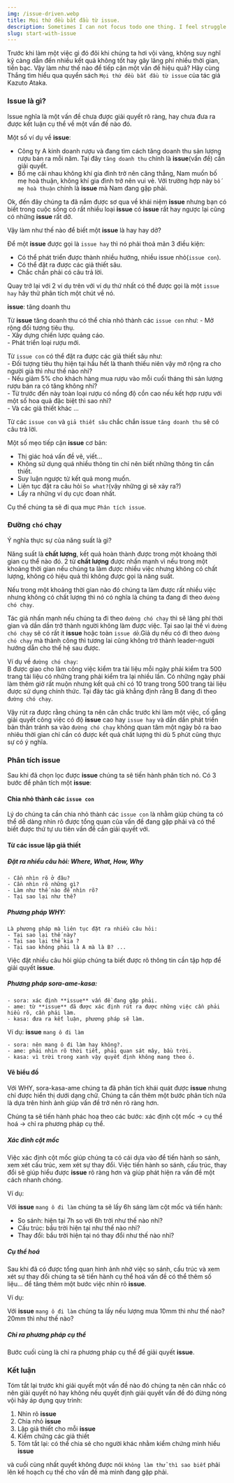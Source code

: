 ```yaml
---
img: /issue-driven.webp
title: Mọi thứ đều bắt đầu từ issue.
description: Sometimes I can not focus todo one thing. I feel struggle. But after meet this books I think my concentrations is improved. Thanks a lot..
slug: start-with-issue
---
```


Trước khi làm một việc gì đó đôi khi chúng ta hơi vội vàng, không suy nghĩ kỹ càng dẫn đến nhiều kết quả không tốt hay gây lãng phí nhiều thời gian, tiền bạc.
Vậy làm như thế nào để tiếp cận một vấn đề hiệu quả? Hãy cùng Thắng tìm hiểu qua quyển sách ``Mọi thứ đều bắt đầu từ issue`` của tác giả
Kazuto Ataka.

### Issue là gì?

Issue nghĩa là một vấn đề chưa được giải quyết rõ ràng, hay chưa đưa ra được kết luận cụ thể về một vấn đề nào đó.

Một số ví dụ về **issue**:
- Công ty A kinh doanh rượu và đang tìm cách tăng doanh thu sản lượng rượu bán ra mỗi năm. Tại đây ``tăng doanh thu`` chính là **issue**(vấn đề) cần giải quyết.
- Bố mẹ cãi nhau không khí gia đình trở nên căng thẳng, Nam muốn bố mẹ hoà thuận, không khí gia đình trở nên vui vẻ. Với trường hợp này ``bố mẹ hoà thuận`` chính là **issue** mà Nam đang gặp phải.

Ok, đến đây chúng ta đã nắm được sơ qua về khái niệm **issue** nhưng bạn có biết trong cuộc sống
có rất nhiều loại **issue** có **issue** rất hay ngược lại cũng có những **issue** rất dở.

Vậy làm như thế nào để biết một **issue** là hay hay dở? 

Để một **issue** được gọi là  ``issue hay`` thì nó phải thoả mãn 3 điều kiện:

- Có thể phát triển được thành nhiều hướng, nhiều issue nhỏ(``issue con``).
- Có thể đặt ra được các giả thiết sâu.
- Chắc chắn phải có câu trả lời.

Quay trở lại với 2 ví dụ trên với ví dụ thứ nhất có thể được gọi là một ``issue hay`` hãy thử phân tích
một chút về nó.

**issue**: tăng doanh thu

Từ **issue** tăng doanh thu có thể chia nhỏ thành các ``issue con`` như:
	- Mở rộng đối tượng tiêu thụ.  
	- Xây dựng chiến lược quảng cáo.  
	- Phát triển loại rượu mới.

Từ ``issue con`` có thể đặt ra được các giả thiết sâu như:  
	- Đối tượng tiêu thụ hiện tại hầu hết là thanh thiếu niên vậy mở rộng ra cho người già thì như thế nào nhỉ?  
	- Nếu giảm 5% cho khách hàng mua rượu vào mỗi cuối tháng thì sản lượng rượu bán ra có tăng không nhỉ?  
	- Từ trước đến này toàn loại rượu có nồng độ cồn cao nếu kết hợp rượu với một số hoa quả đặc biệt thì sao nhỉ?  
	- Và các giả thiết khác ...

Từ các ``issue con`` và ``giả thiết sâu`` chắc chắn issue ``tăng doanh thu`` sẽ có câu trả lời.

Một số mẹo tiếp cận **issue** cơ bản:

- Thị giác hoá vấn đề vẽ, viết...
- Không sử dụng quá nhiều thông tin chỉ nên biết những thông tin cần thiết.
- Suy luận ngược từ kết quả mong muốn.
- Liên tục đặt ra câu hỏi ``So what?``(vậy những gì sẽ xảy ra?)
- Lấy ra những ví dụ cực đoan nhất.

Cụ thể chúng ta sẽ đi qua mục ``Phân tích issue``.


### Đường ``chó`` chạy

Ý nghĩa thực sự của năng suất là gì? 

Năng suất là **chất lượng**, kết quả hoàn thành được trong một khoảng thời gian cụ thể nào đó.
2 từ **chất lượng** được nhấn mạnh vì nếu trong một khoảng thời gian nếu chúng ta làm được nhiều việc
nhưng không có chất lượng, không có hiệu quả thì không được gọi là năng suất.

Nếu trong một khoảng thời gian nào đó chúng ta làm được rất nhiều việc nhưng không có chất lượng thì 
nó có nghĩa là chúng ta đang đi theo ``đường chó chạy``.

Tác giả nhấn mạnh nếu chúng ta đi theo ``đường chó chạy`` thì sẽ lãng phí thời gian và dần dần trở thành người
không làm được việc. Tại sao lại thế vì ``đường chó chạy`` sẽ có rất ít **issue** hoặc toàn ``issue dở``.Giả dụ
nếu có đi theo ``đường chó chạy`` mà thành công thì tương lai cũng không trở thành leader-người hướng dẫn cho
thế hệ sau được.

Ví dụ về ``đường chó chạy``:  
B được giao cho làm công việc kiểm tra tài liệu mỗi ngày phải kiểm tra 500 trang tài liệu có những trang phải kiểm tra lại nhiều lần.
Có những ngày phải làm thêm giờ rất muộn nhưng kết quả chỉ có 10 trang trong 500 trang tài liệu được sử dụng chính thức.
Tại đây tác giả khẳng định rằng B đang đi theo ``đường chó chạy``.

Vậy rút ra được rằng chúng ta nên cân chắc trước khi làm một việc, cố gắng giải quyết công việc có độ **issue** cao hay ``issue hay`` và 
dần dần phát triển bản thân tránh sa vào ``đường chó chạy`` không quan tâm một ngày bỏ ra bao nhiêu thời gian 
chỉ cần có được kết quả chất lượng thì dù 5 phút cũng thực sự có ý nghĩa.

### Phân tích issue

Sau khi đã chọn lọc được **issue** chúng ta sẽ tiến hành phân tích nó.
Có 3 bước để phân tích một **issue**:

#### Chia nhỏ thành các ``issue con``

Lý do chúng ta cần chia nhỏ thành các ``issue con`` là nhằm giúp chúng ta có thể dễ dàng 
	nhìn rõ được tổng quan của vấn đề đang gặp phải và có thể biết được thứ tự ưu tiên vấn đề
	cần giải quyết với.

#### Từ các **issue** lập giả thiết
##### Đặt ra nhiều câu hỏi: Where, What, How, Why
	- Cần nhìn rõ ở đâu?  
	- Cần nhìn rõ những gì?  
	- Làm như thế nào để nhìn rõ?  
	- Tại sao lại như thế?  

##### Phương pháp WHY:
	Là phương pháp mà liên tục đặt ra nhiều câu hỏi:  
	- Tại sao lại thế này?  
	- Tại sao lại thế kia ?  
	- Tại sao không phải là A mà là B? ...  

Việc đặt nhiều câu hỏi giúp chúng ta biết được rõ thông tin cần tập hợp để giải quyết **issue**.

##### Phương pháp sora-ame-kasa:
	- sora: xác định **issue** vấn đề đang gặp phải.  
	- ame: từ **issue** đã được xác định rút ra được những việc cần phải hiểu rõ, cần phải làm.  
	- kasa: đưa ra kết luận, phương pháp sẽ làm.  

Ví dụ: **issue** ``mang ô đi làm``  

	- sora: nên mang ô đi làm hay không?.  
	- ame: phải nhìn rõ thời tiết, phải quan sát mây, bầu trời.  
	- kasa: vì trời trong xanh vậy quyết định không mang theo ô.  

#### Vẽ biểu đồ

Với WHY, sora-kasa-ame chúng ta đã phân tích khái quát được **issue** nhưng chỉ được hiển thị dưới
dạng chữ. Chúng ta cần thêm một bước phân tích nữa là dựa trên hình ảnh giúp vấn đề trở nên rõ ràng hơn.

Chúng ta sẽ tiến hành phác hoạ theo các bước: xác định cột mốc -> cụ thể hoá -> chỉ ra phương pháp cụ thể.

##### Xác đinh cột mốc

Việc xác định cột mốc giúp chúng ta có cái dựa vào để tiến hành so sánh, xem xét cấu trúc, xem xét sự thay đổi.
Việc tiến hành so sánh, cấu trúc, thay đổi sẽ giúp hiểu được **issue** rõ ràng hơn và giúp phát hiện ra vấn đề một cách
nhanh chóng.

Ví dụ:

Với **issue** ``mang ô đi làm`` chúng ta sẽ lấy 6h sáng làm cột mốc và tiến hành:

- So sánh: hiện tại 7h so với 6h trời như thế nào nhỉ?  
- Cấu trúc: bầu trời hiện tại như thế nào nhỉ?  
- Thay đổi: bầu trời hiện tại nó thay đổi như thế nào nhỉ?  

##### Cụ thể hoá

Sau khi đã có được tổng quan hình ảnh nhờ việc so sánh, cấu trúc và xem xét sự thay đổi chúng ta sẽ tiến hành cụ thể hoá vấn đề
có thể thêm số liệu... để tăng thêm một bước việc nhìn rõ **issue**.

Ví dụ: 

Với **issue** ``mang ô đi làm`` chúng ta lấy nếu lượng mưa 10mm thì như thế nào? 20mm thì như thế nào?  


##### Chỉ ra phương pháp cụ thể

Bước cuối cùng là chỉ ra phương pháp cụ thể để giải quyết **issue**.

### Kết luận

Tóm tắt lại trước khi giải quyết một vấn đề nào đó chúng ta nên cân nhắc có nên giải quyết nó hay không nếu quyết định
giải quyết vấn đề đó đừng nóng vội hãy áp dụng quy trình:  
 1. Nhìn rõ **issue**  
 2. Chia nhỏ **issue**  
 3. Lập giả thiết cho mỗi **issue**  
 4. Kiểm chứng các giả thiết  
 5. Tóm tắt lại: có thể chia sẻ cho người khác nhằm kiểm chứng mình hiểu **issue**

và cuối cùng nhất quyết không được nói ``không làm thử thì sao biết`` phải lên kế hoạch cụ thể cho vấn đề mà mình đang gặp phải.

